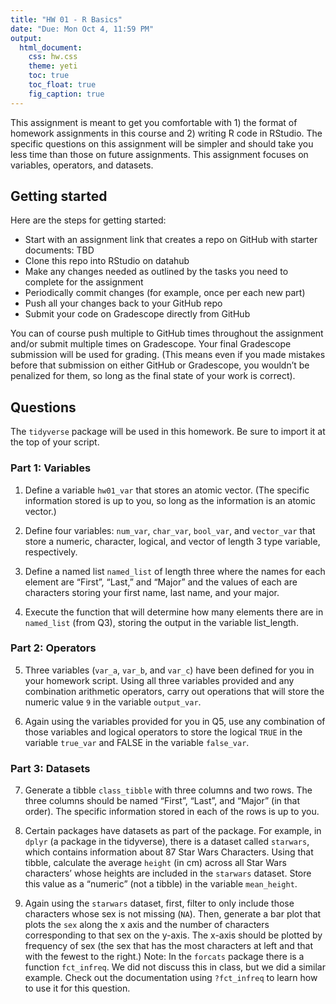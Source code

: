```yaml
---
title: "HW 01 - R Basics"
date: "Due: Mon Oct 4, 11:59 PM"
output: 
  html_document: 
    css: hw.css
    theme: yeti
    toc: true
    toc_float: true
    fig_caption: true
---
```


<!-- <div style= "float:right;position: relative; margin-left: 20px"> -->
<!-- ```{r setup, echo=FALSE, fig.align="right"} -->
<!-- knitr::include_graphics("img/") -->
<!-- ``` -->
<!-- </div> -->

This assignment is meant to get you comfortable with 1) the format of homework assignments in this course and 2) writing R code in RStudio. The specific questions on this assignment will be simpler and should take you less time than those on future assignments. This assignment focuses on variables, operators, and datasets.

## Getting started

Here are the steps for getting started:

- Start with an assignment link that creates a repo on GitHub with starter documents: TBD
- Clone this repo into RStudio on datahub
- Make any changes needed as outlined by the tasks you need to complete for the assignment
- Periodically commit changes (for example, once per each new part)
- Push all your changes back to your GitHub repo
- Submit your code on Gradescope directly from GitHub

You can of course push multiple to GitHub times throughout the assignment and/or submit multiple times on Gradescope. Your final Gradescope submission will be used for grading. (This means even if you made mistakes before that submission on either GitHub or Gradescope, you wouldn't be penalized for them, so long as the final state of your work is correct).

## Questions

The `tidyverse` package will be used in this homework. Be sure to import it at the top of your script.

### Part 1: Variables

1. Define a variable `hw01_var` that stores an atomic vector. (The specific information stored is up to you, so long as the information is an atomic vector.)

2. Define four variables: `num_var`, `char_var`, `bool_var`, and `vector_var` that store a numeric, character, logical, and vector of length 3 type variable, respectively.

3. Define a named list `named_list` of length three where the names for each element are "First", "Last," and "Major" and the values of each are characters storing your first name, last name, and your major.

4. Execute the function that will determine how many elements there are in `named_list` (from Q3), storing the output in the variable list_length.

### Part 2: Operators

5. Three variables (`var_a`, `var_b`, and `var_c`) have been defined for you in your homework script. Using all three variables provided and any combination arithmetic operators, carry out operations that will store the numeric value `9` in the variable `output_var`.

6. Again using the variables provided for you in Q5, use any combination of those variables and logical operators to store the logical `TRUE` in the variable `true_var` and FALSE in the variable `false_var`.

### Part 3: Datasets

7. Generate a tibble `class_tibble` with three columns and two rows. The three columns should be named "First", "Last", and "Major" (in that order). The specific information stored in each of the rows is up to you. 

8. Certain packages have datasets as part of the package. For example, in `dplyr` (a package in the tidyverse), there is a dataset called `starwars`, which contains information about 87 Star Wars Characters. Using that tibble, calculate the average `height` (in cm) across all Star Wars characters' whose heights are included in the `starwars` dataset. Store this value as a "numeric" (not a tibble) in the variable `mean_height`.

9. Again using the `starwars` dataset, first, filter to only include those characters whose sex is not missing (`NA`). Then, generate a bar plot that plots the `sex` along the x axis and the number of characters corresponding to that sex on the y-axis. The x-axis should be plotted by frequency of sex (the sex that has the most characters at left and that with the fewest to the right.) Note: In the `forcats` package there is a function `fct_infreq`. We did not discuss this in class, but we did a similar example. Check out the documentation using `?fct_infreq` to learn how to use it for this question.

